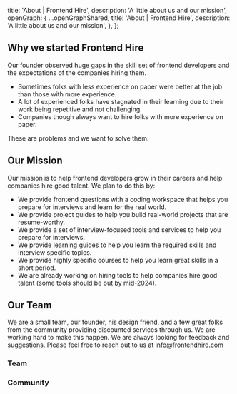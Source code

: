 
  title: 'About | Frontend Hire',
  description: 'A little about us and our mission',
  openGraph: {
    ...openGraphShared,
    title: 'About | Frontend Hire',
    description: 'A little about us and our mission',
  },
};

<CustomHeading
  title="About"
  subTitle="A little about us and our mission"
/>

## Why we started Frontend Hire

Our founder observed huge gaps in the skill set of frontend developers and the expectations of the companies hiring them.

- Sometimes folks with less experience on paper were better at the job than those with more experience.
- A lot of experienced folks have stagnated in their learning due to their work being repetitive and not challenging.
- Companies though always want to hire folks with more experience on paper.

These are problems and we want to solve them.

## Our Mission

Our mission is to help frontend developers grow in their careers and help companies hire good talent. We plan to do this by:

- We provide frontend questions with a coding workspace that helps you prepare for interviews and learn for the real world.
- We provide project guides to help you build real-world projects that are resume-worthy.
- We provide a set of interview-focused tools and services to help you prepare for interviews.
- We provide learning guides to help you learn the required skills and interview specific topics.
- We provide highly specific courses to help you learn great skills in a short period.
- We are already working on hiring tools to help companies hire good talent (some tools should be out by mid-2024).

## Our Team

We are a small team, our founder, his design friend, and a few great folks from the community providing discounted services through us. We are working hard to make this happen. We are always looking for feedback and suggestions. Please feel free to reach out to us at [info@frontendhire.com](mailto:info@frontendhire.com)

### Team

<TeamMember
  name="Hruthik Reddy"
  headline="Building Frontend Hire"
  linkedIn="https://www.linkedin.com/in/yarala-hruthik-reddy/"
  twitter="https://twitter.com/thisisyhr"
  website="https://www.iamyhr.com/"
  github="https://github.com/yaralahruthik"
  image={hruthikImage}
 />

<TeamMember
  name="Vaishnava Samudrala"
  headline="Product Designer | Currently pursuing Masters in HCI"
  linkedIn="https://www.linkedin.com/in/vaishnavasamudrala/"
  website="https://www.vaishnavasamudrala.com/"
  image={vaishnavaImage}
/>

 ### Community

 <TeamMember
  name="Deepak Sharma"
  headline="UI Engineer at ACKO"
  linkedIn="https://www.linkedin.com/in/depaksharma/"
  twitter="https://twitter.com/sharmadeepak__"
  image={deepakImage}
 />

 <TeamMember
  name="Ashwin Kumar"
  headline="Software Engineer at Cisco | Ex-Microsoft | Ex-Apple"
  linkedIn="https://www.linkedin.com/in/ashwinkumarmuthukumar/"
  github="https://www.github.com/Ashwin7mak"
  image={ashwinImage}
 />